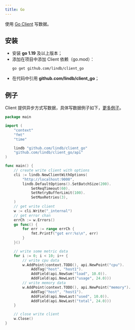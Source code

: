 ```yaml
---
title: Go
---
```


使用 [Go Client](https://github.com/lindb/client_go) 写数据。

## 安装

- 安装 **go 1.19** 及以上版本；
- 添加在项目中添加 Client 依赖（go.mod）：
  ```sh
  go get github.com/lindb/client_go
	```
- 在代码中引用 **github.com/lindb/client_go**；

## 例子

Client 提供异步方式写数据，具体写数据例子如下，[更多例子](https://github.com/lindb/client_go/tree/main/example)。

```go
package main

import (
	"context"
	"fmt"
	"time"

	lindb "github.com/lindb/client_go"
	"github.com/lindb/client_go/api"
)

func main() {
	// create write client with options
	cli := lindb.NewClientWithOptions(
		"http://localhost:9000",
		lindb.DefaultOptions().SetBatchSize(200).
			SetReqTimeout(60).
			SetRetryBufferLimit(100).
			SetMaxRetries(3),
	)
	// get write client
	w := cli.Write("_internal")
	// get error chan
	errCh := w.Errors()
	go func() {
		for err := range errCh {
			fmt.Printf("got err:%s\n", err)
		}
	}()

	// write some metric data
	for i := 0; i < 10; i++ {
		// write cpu data
		w.AddPoint(context.TODO(), api.NewPoint("cpu").
			AddTag("host", "host1").
			AddField(api.NewSum("load", 10.0)).
			AddField(api.NewLast("usage", 24.0)))
		// write memory data
		w.AddPoint(context.TODO(), api.NewPoint("memory").
			AddTag("host", "host1").
			AddField(api.NewLast("used", 10.0)).
			AddField(api.NewLast("total", 24.0)))
	}

	// close write client
	w.Close()
}
```
